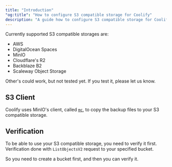 ```yaml
---
title: "Introduction"
"og:title": "How to configure S3 compatible storage for Coolify"
description: "A guide how to configure S3 compatible storage for Coolify."
---
```


Currently supported S3 compatible storages are:

- AWS
- DigitalOcean Spaces
- MinIO
- Cloudflare's R2
- Backblaze B2
- Scaleway Object Storage

Other's could work, but not tested yet. If you test it, please let us know.

## S3 Client

Coolify uses MinIO's client, called [`mc`](https://min.io/docs/minio/linux/reference/minio-mc.html), to copy the backup files to your S3 compatible storage.

## Verification

To be able to use your S3 compatible storage, you need to verify it first. Verification done with `ListObjectsV2` request to your specified bucket.

So you need to create a bucket first, and then you can verify it.

